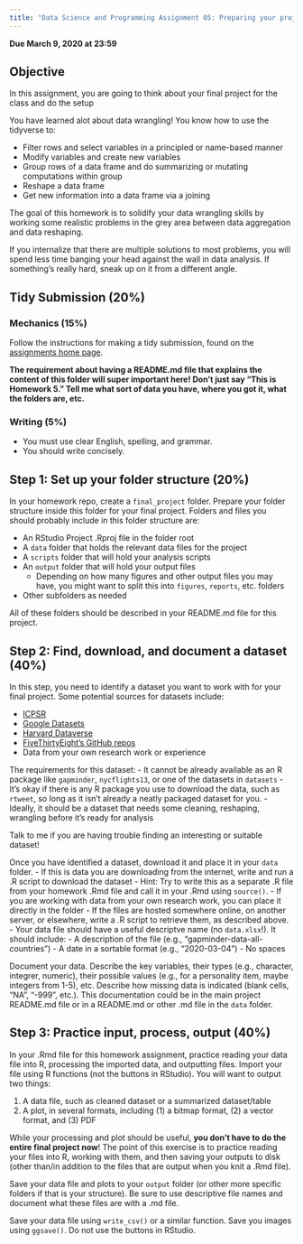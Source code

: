 ```yaml
---
title: "Data Science and Programming Assignment 05: Preparing your project folder"
---
```


__Due March 9, 2020 at 23:59__

## Objective

In this assignment, you are going to think about your final project for the class
and do the setup 

You have learned alot about data wrangling! You know how to use the tidyverse to:

* Filter rows and select variables in a principled or name-based manner
* Modify variables and create new variables
* Group rows of a data frame and do summarizing or mutating computations within group
* Reshape a data frame
* Get new information into a data frame via a joining

The goal of this homework is to solidify your data wrangling skills by working 
some realistic problems in the grey area between data aggregation and data 
reshaping.

If you internalize that there are multiple solutions to most problems, you will 
spend less time banging your head against the wall in data analysis. If 
something's really hard, sneak up on it from a different angle.

## Tidy Submission (20%)

### Mechanics (15%)

Follow the instructions for making a tidy submission, found on the 
[assignments home page](evaluation/assignments).

**The requirement about having a README.md file that explains the content of this folder will super important here! Don't just say "This is Homework 5." Tell me what sort of data you have, where you got it, what the folders are, etc.**

### Writing (5%)

- You must use clear English, spelling, and grammar.
- You should write concisely. 

## Step 1: Set up your folder structure (20%)

In your homework repo, create a `final_project` folder. Prepare your folder 
structure inside this folder for your final project. Folders and files you
should probably include in this folder structure are:
  
  - An RStudio Project .Rproj file in the folder root
  - A `data` folder that holds the relevant data files for the project
  - A `scripts` folder that will hold your analysis scripts
  - An `output` folder that will hold your output files
    - Depending on how many figures and other output files you may have, 
      you might want to split this into `figures`, `reports`, etc. folders
  - Other subfolders as needed

All of these folders should be described in your README.md file for this project.

## Step 2: Find, download, and document a dataset (40%)

In this step, you need to identify a dataset you want to work with for your
final project. Some potential sources for datasets include:

  - [ICPSR](https://www.icpsr.umich.edu/icpsrweb/)
  - [Google Datasets](https://www.blog.google/products/search/discovering-millions-datasets-web/)
  - [Harvard Dataverse](https://dataverse.harvard.edu/)
  - [FiveThirtyEight's GitHub repos](https://github.com/fivethirtyeight/data)
  - Data from your own research work or experience
  
The requirements for this dataset:
  - It cannot be already available as an R package like `gapminder`, `nycflights13`,
    or one of the datasets in `datasets`
    - It's okay if there is any R package you use to download the data, such as
      `rtweet`, so long as it isn't already a neatly packaged dataset for you.
  - Ideally, it should be a dataset that needs some cleaning, reshaping, wrangling
    before it's ready for analysis
  
Talk to me if you are having trouble finding an interesting or suitable dataset!

Once you have identified a dataset, download it and place it in your `data` folder.
  - If this is data you are downloading from the internet, write and run a
    .R script to download the dataset
    - Hint: Try to write this as a separate .R file from your homework .Rmd file
      and call it in your .Rmd using `source()`.
  - If you are working with data from your own research work, you can place it
    directly in the folder
    - If the files are hosted somewhere online, on another server, or elsewhere,
      write a .R script to retrieve them, as described above.
  - Your data file should have a useful descriptve name (no `data.xlsx`!). It
    should include:
    - A description of the file (e.g., "gapminder-data-all-countries")
    - A date in a sortable format (e.g., "2020-03-04")
    - No spaces

Document your data. Describe the key variables, their types (e.g., character, 
integrer, numeric), their possible values (e.g., for a personality item, maybe 
integers from 1-5), etc. Describe how missing data is indicated (blank cells, 
"NA", "-999", etc.). This documentation could be in the main project README.md
file or in a README.md or other .md file in the `data` folder.


## Step 3: Practice input, process, output (40%)

In your .Rmd file for this homework assignment, practice reading your data file
into R, processing the imported data, and outputting files. Import your file
using R functions (not the buttons in RStudio). You will want to output two things:

  1. A data file, such as cleaned dataset or a summarized dataset/table
  2. A plot, in several formats, including (1) a bitmap format, (2) a vector 
     format, and (3) PDF
  
While your processing and plot should be useful, 
**you don't have to do the entire final project now**! The point of this 
exercise is to practice reading your files into R, working with them, and then
saving your outputs to disk (other than/in addition to the files that are output
when you knit a .Rmd file).

Save your data file and plots to your `output` folder (or other more specific folders
if that is your structure). Be sure to use descriptive file names and document
what these files are with a .md file.

Save your data file using `write_csv()` or a similar function. Save you images
using `ggsave()`. Do not use the buttons in RStudio.
